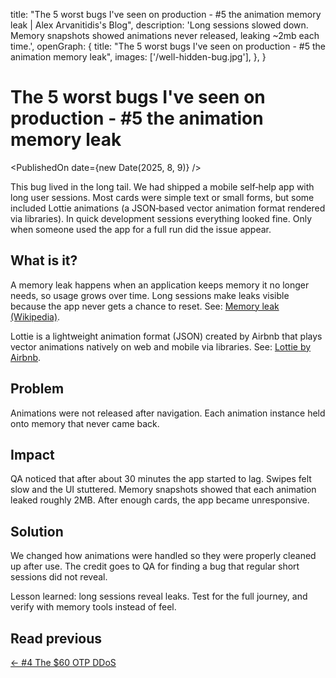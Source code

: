   title:
    "The 5 worst bugs I've seen on production - #5 the animation memory leak | Alex Arvanitidis's Blog",
  description:
    'Long sessions slowed down. Memory snapshots showed animations never released, leaking ~2mb each time.',
  openGraph: {
    title: "The 5 worst bugs I've seen on production - #5 the animation memory leak",
    images: ['/well-hidden-bug.jpg'],
  },
}


# The 5 worst bugs I've seen on production - #5 the animation memory leak

<PublishedOn date={new Date(2025, 8, 9)} />

<Cover src="/well-hidden-bug.jpg" alt="" caption="" />

This bug lived in the long tail. We had shipped a mobile self‑help app with long user sessions. Most cards were simple text or small forms, but some included Lottie animations (a JSON‑based vector animation format rendered via libraries). In quick development sessions everything looked fine. Only when someone used the app for a full run did the issue appear.

## What is it?

A memory leak happens when an application keeps memory it no longer needs, so usage grows over time. Long sessions make leaks visible because the app never gets a chance to reset. See: [Memory leak (Wikipedia)](https://en.wikipedia.org/wiki/Memory_leak).

Lottie is a lightweight animation format (JSON) created by Airbnb that plays vector animations natively on web and mobile via libraries. See: [Lottie by Airbnb](https://airbnb.io/lottie/).

## Problem

Animations were not released after navigation. Each animation instance held onto memory that never came back.

## Impact

QA noticed that after about 30 minutes the app started to lag. Swipes felt slow and the UI stuttered. Memory snapshots showed that each animation leaked roughly 2MB. After enough cards, the app became unresponsive.

## Solution

We changed how animations were handled so they were properly cleaned up after use. The credit goes to QA for finding a bug that regular short sessions did not reveal.

Lesson learned: long sessions reveal leaks. Test for the full journey, and verify with memory tools instead of feel.

## Read previous

[← #4 The $60 OTP DDoS](/blog/worst-bugs-60-dollar-ddos)
